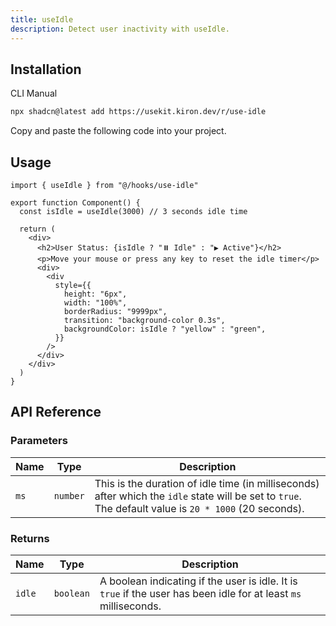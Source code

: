 ```yaml
---
title: useIdle
description: Detect user inactivity with useIdle.
---
```


<ComponentPreview name="use-idle-demo" />

## Installation

<Tabs defaultValue="cli">

<TabsList>
  <TabsTrigger value="cli">CLI</TabsTrigger>
  <TabsTrigger value="manual">Manual</TabsTrigger>
</TabsList>

<TabsContent value="cli">

```bash
npx shadcn@latest add https://usekit.kiron.dev/r/use-idle
```

</TabsContent>

<TabsContent value="manual">

<Steps>

<Step>Copy and paste the following code into your project.</Step>

<ComponentSource name="use-idle" />

</Steps>

</TabsContent>

</Tabs>

## Usage

```tsx {1, 4}
import { useIdle } from "@/hooks/use-idle"

export function Component() {
  const isIdle = useIdle(3000) // 3 seconds idle time

  return (
    <div>
      <h2>User Status: {isIdle ? "⏸️ Idle" : "▶️ Active"}</h2>
      <p>Move your mouse or press any key to reset the idle timer</p>
      <div>
        <div
          style={{
            height: "6px",
            width: "100%",
            borderRadius: "9999px",
            transition: "background-color 0.3s",
            backgroundColor: isIdle ? "yellow" : "green",
          }}
        />
      </div>
    </div>
  )
}
```

## API Reference

### Parameters

| Name | Type     | Description                                                                                                                                            |
| ---- | -------- | ------------------------------------------------------------------------------------------------------------------------------------------------------ |
| `ms` | `number` | This is the duration of idle time (in milliseconds) after which the `idle` state will be set to `true`. The default value is `20 * 1000` (20 seconds). |

### Returns

| Name   | Type      | Description                                                                                                      |
| ------ | --------- | ---------------------------------------------------------------------------------------------------------------- |
| `idle` | `boolean` | A boolean indicating if the user is idle. It is `true` if the user has been idle for at least `ms` milliseconds. |
